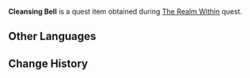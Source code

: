{{Item Infobox
|id           = 100501
|type         = Quest Items
|description  = It is said that this magic bell was prepared specifically for adepti. Its sound rings through the air and does not fade quickly, and can be used to purify the mortal realm. It seems to have a life of its own, even as you hold it in your hand...
|source1      = Obtained during the quest [[The Realm Within]] from [[Madame Ping]].
|image        = Item Cleansing Bell.png
}}
'''Cleansing Bell''' is a quest item obtained during [[The Realm Within]] quest.

==Other Languages==
{{Other Languages
|default_hidden = 1
|en      = Cleansing Bell
|zhs     = 涤尘铃
|zhs_rm  = Dí Chén Líng
|zht     = 滌塵鈴
|zht_rm  = Dí Chén Líng
|ja      = 洗塵の鈴
|ja_rm   = Senjin no Suzu{{Assumed}}
|ko      = 척진령
|ko_rm   = 
|es      = Campana purificadora
|fr      = Cloche purificatrice
|ru      = Колокольчик очищения
|th      = Cleansing Bell
|vi      = Chuông Tẩy Trần
|de      = Glocke der Reinigung
|id      = Lonceng Penyuci
|pt      = Sino Purificador
}}

==Change History==
{{Change History|1.0}}